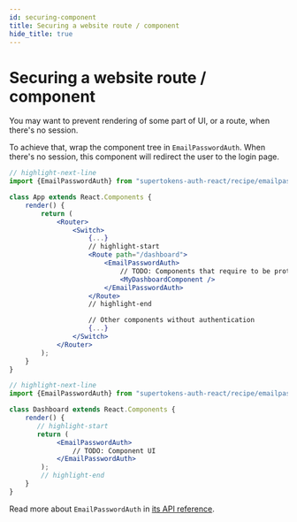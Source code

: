 ```yaml
---
id: securing-component
title: Securing a website route / component
hide_title: true
---
```



# Securing a website route / component
You may want to prevent rendering of some part of UI, or a route, when
there's no session.

To achieve that, wrap the component tree in `EmailPasswordAuth`.  When there's no session, this component
will redirect the user to the login page.

<FrontendSDKTabs>
<TabItem value="reactjs">

<Question
    question="Do you use react-router-dom?">
<Answer title="Yes">

```jsx 
// highlight-next-line 
import {EmailPasswordAuth} from "supertokens-auth-react/recipe/emailpassword";

class App extends React.Components {
    render() {
        return (
            <Router>
                <Switch>
                    {...}
                    // highlight-start
                    <Route path="/dashboard">
                        <EmailPasswordAuth>
                            // TODO: Components that require to be protected by authentication
                            <MyDashboardComponent />
                        </EmailPasswordAuth>
                    </Route>
                    // highlight-end

                    // Other components without authentication
                    {...}
                </Switch>
            </Router>
        );
    }
}
```
</Answer>
<Answer title="No">

```jsx
// highlight-next-line 
import {EmailPasswordAuth} from "supertokens-auth-react/recipe/emailpassword";

class Dashboard extends React.Components {
    render() {
       // highlight-start 
       return (
            <EmailPasswordAuth>
                // TODO: Component UI
            </EmailPasswordAuth>
        );
        // highlight-end
    }
}
```
</Answer>
</Question>
</TabItem>
</FrontendSDKTabs>

Read more about `EmailPasswordAuth` in [its API reference](/docs/auth-react/emailpassword/email-password-auth).
